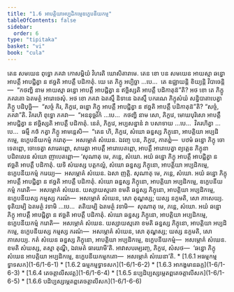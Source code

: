 ```yaml
---
title: "1.6 អាបត្តិយាអប្បដិកម្មេឧក្ខេបនីយកម្ម"
tableOfContents: false
sidebar:
  order: 6
type: "tipitaka"
basket: "vi"
book: "cula"
---
```



<DynamicBreadcrumb />

<Division number="56" book="cula">

<Paragraph number="260" book="cula">
តេន សមយេន ពុទ្ធោ ភគវា កោសម្ពិយំ វិហរតិ ឃោសិតារាមេ. តេន ខោ បន សមយេន អាយស្មា ឆន្នោ អាបត្តឹ អាបជ្ជិត្វា ន ឥច្ឆតិ អាបត្តឹ បដិកាតុំ. យេ តេ ភិក្ខូ អប្បិច្ឆា …បេ…  តេ ឧជ្ឈាយន្តិ ខិយ្យន្តិ វិបាចេន្តិ—  “កថញ្ហិ នាម អាយស្មា ឆន្នោ អាបត្តឹ អាបជ្ជិត្វា ន ឥច្ឆិស្សតិ អាបត្តឹ បដិកាតុន៑”តិ? អថ ខោ តេ ភិក្ខូ ភគវតោ ឯតមត្ថំ អារោចេសុំ.


</Paragraph>

<Paragraph number="261" book="cula">
អថ ខោ ភគវា ឯតស្មឹ និទានេ ឯតស្មឹ បករណេ ភិក្ខុសំឃំ សន្និបាតាបេត្វា ភិក្ខូ បដិបុច្ឆិ—  “សច្ចំ កិរ, ភិក្ខវេ, ឆន្នោ ភិក្ខុ អាបត្តឹ អាបជ្ជិត្វា ន ឥច្ឆតិ អាបត្តឹ បដិកាតុន៑”តិ? “សច្ចំ, ភគវា”តិ. វិគរហិ ពុទ្ធោ ភគវា—  “អននុច្ឆវិកំ …បេ…  កថញ្ហិ នាម សោ, ភិក្ខវេ, មោឃបុរិសោ អាបត្តឹ អាបជ្ជិត្វា ន ឥច្ឆិស្សតិ អាបត្តឹ បដិកាតុំ. នេតំ, ភិក្ខវេ, អប្បសន្នានំ វា បសាទាយ …បេ…  វិគរហិត្វា …បេ…  ធម្មឹ កថំ កត្វា ភិក្ខូ អាមន្តេសិ—  “តេន ហិ, ភិក្ខវេ, សំឃោ ឆន្នស្ស ភិក្ខុនោ, អាបត្តិយា អប្បដិកម្មេ, ឧក្ខេបនីយកម្មំ ករោតុ—  អសម្ភោគំ សំឃេន. ឯវញ្ច បន, ភិក្ខវេ, កាតព្ពំ—  បឋមំ ឆន្នោ ភិក្ខុ ចោទេតព្ពោ, ចោទេត្វា សារេតព្ពោ, សារេត្វា អាបត្តឹ អារោបេតព្ពោ, អាបត្តឹ អារោបេត្វា ព្យត្តេន ភិក្ខុនា បដិពលេន សំឃោ ញាបេតព្ពោ—


</Paragraph>

<Paragraph number="262" book="cula">
‘សុណាតុ មេ, ភន្តេ, សំឃោ. អយំ ឆន្នោ ភិក្ខុ អាបត្តឹ អាបជ្ជិត្វា ន ឥច្ឆតិ អាបត្តឹ បដិកាតុំ. យទិ សំឃស្ស បត្តកល្លំ, សំឃោ ឆន្នស្ស ភិក្ខុនោ, អាបត្តិយា អប្បដិកម្មេ, ឧក្ខេបនីយកម្មំ ករេយ្យ—  អសម្ភោគំ សំឃេន. ឯសា ញត្តិ.


</Paragraph>

<Paragraph number="263" book="cula">
សុណាតុ មេ, ភន្តេ, សំឃោ. អយំ ឆន្នោ ភិក្ខុ អាបត្តឹ អាបជ្ជិត្វា ន ឥច្ឆតិ អាបត្តឹ បដិកាតុំ. សំឃោ ឆន្នស្ស ភិក្ខុនោ, អាបត្តិយា អប្បដិកម្មេ, ឧក្ខេបនីយកម្មំ ករោតិ—  អសម្ភោគំ សំឃេន. យស្សាយស្មតោ ខមតិ ឆន្នស្ស ភិក្ខុនោ, អាបត្តិយា អប្បដិកម្មេ, ឧក្ខេបនីយស្ស កម្មស្ស ករណំ—  អសម្ភោគំ សំឃេន, សោ តុណ្ហស្ស; យស្ស នក្ខមតិ, សោ ភាសេយ្យ.


</Paragraph>

<Paragraph number="264" book="cula">
ទុតិយម្បិ ឯតមត្ថំ វទាមិ …បេ…  តតិយម្បិ ឯតមត្ថំ វទាមិ—  សុណាតុ មេ, ភន្តេ, សំឃោ. អយំ ឆន្នោ ភិក្ខុ អាបត្តឹ អាបជ្ជិត្វា ន ឥច្ឆតិ អាបត្តឹ បដិកាតុំ. សំឃោ ឆន្នស្ស ភិក្ខុនោ, អាបត្តិយា អប្បដិកម្មេ, ឧក្ខេបនីយកម្មំ ករោតិ—  អសម្ភោគំ សំឃេន. យស្សាយស្មតោ ខមតិ ឆន្នស្ស ភិក្ខុនោ, អាបត្តិយា អប្បដិកម្មេ, ឧក្ខេបនីយស្ស កម្មស្ស ករណំ—  អសម្ភោគំ សំឃេន, សោ តុណ្ហស្ស; យស្ស នក្ខមតិ, សោ ភាសេយ្យ.


</Paragraph>

<Paragraph number="265" book="cula">
កតំ សំឃេន ឆន្នស្ស ភិក្ខុនោ, អាបត្តិយា អប្បដិកម្មេ, ឧក្ខេបនីយកម្មំ—  អសម្ភោគំ សំឃេន. ខមតិ សំឃស្ស, តស្មា តុណ្ហី, ឯវមេតំ ធារយាមី’តិ.


</Paragraph>

<Paragraph number="266" book="cula">
អាវាសបរម្បរញ្ច, ភិក្ខវេ, សំសថ—  ‘ឆន្នោ ភិក្ខុ សំឃេន អាបត្តិយា អប្បដិកម្មេ, ឧក្ខេបនីយកម្មកតោ—  អសម្ភោគំ សំឃេនា’តិ.

</Paragraph>
</Division>

<TableOfContents book="cula" section="1.6">
* [1.6.1 អធម្មកម្មទ្វាទសក](1-6/1-6-1)
* [1.6.2 ធម្មកម្មទ្វាទសក](1-6/1-6-2)
* [1.6.3 អាកង្ខមានឆក្ក](1-6/1-6-3)
* [1.6.4 តេចត្តាលីសវត្ត](1-6/1-6-4)
* [1.6.5 នប្បដិប្បស្សម្ភេតព្ពតេចត្តាលីសក](1-6/1-6-5)
* [1.6.6 បដិប្បស្សម្ភេតព្ពតេចត្តាលីសក](1-6/1-6-6)
</TableOfContents>